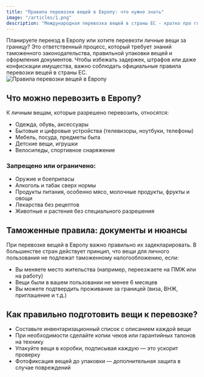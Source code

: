 ```yaml
---
title: "Правила перевозки вещей в Европу: что нужно знать"
image: "/articles/1.png"
description: "Международная перевозка вещей в страны ЕС - кратко про главное."
---
```



<div className="content-with-image">
    <div className="text-content">
        Планируете переезд в Европу или хотите перевезти личные вещи за границу? Это ответственный процесс, который требует знаний таможенного законодательства, правильной упаковки вещей и оформления документов. Чтобы избежать задержек, штрафов или даже конфискации имущества, важно соблюдать официальные правила перевозки вещей в страны ЕС.
    </div>
    <div className="image-content">
        <img src="/articles/1.png" alt="Правила перевозки вещей в Европу" />
    </div>
</div>

## Что можно перевозить в Европу?

К личным вещам, которые разрешено перевозить, относятся:

- Одежда, обувь, аксессуары
- Бытовые и цифровые устройства (телевизоры, ноутбуки, телефоны)
- Мебель, посуда, предметы быта
- Детские вещи, игрушки
- Велосипеды, спортивное снаряжение

### Запрещено или ограничено:

- Оружие и боеприпасы
- Алкоголь и табак сверх нормы
- Продукты питания, особенно мясо, молочные продукты, фрукты и овощи
- Лекарства без рецептов
- Животные и растения без специального разрешения

## Таможенные правила: документы и нюансы

При перевозке вещей в Европу важно правильно их задекларировать. В большинстве стран действует принцип, что вещи для личного пользования не подлежат таможенному налогообложению, если:

- Вы меняете место жительства (например, переезжаете на ПМЖ или на работу)
- Вещи были в вашем пользовании не менее 6 месяцев
- Вы можете подтвердить проживание за границей (виза, ВНЖ, приглашение и т.д.)

## Как правильно подготовить вещи к перевозке?

- Составьте инвентаризационный список с описанием каждой вещи
- При необходимости сделайте копии чеков или гарантийных талонов на технику
- Упакуйте вещи в коробки, подписывая каждую — это ускорит проверку
- Фотофиксация вещей до упаковки — дополнительная защита в случае повреждений